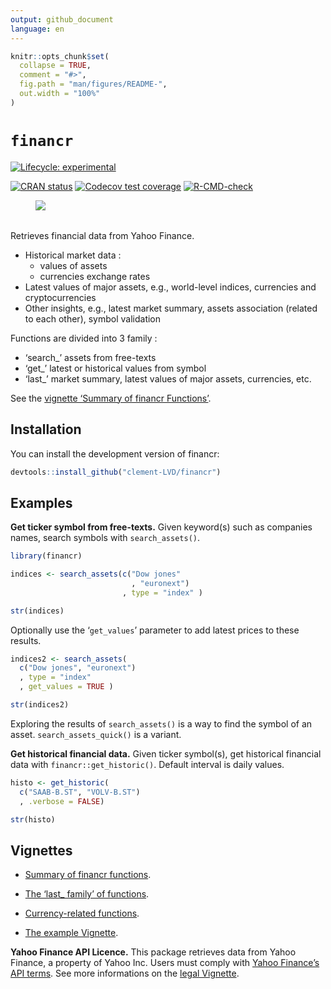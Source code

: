 ```yaml
---
output: github_document
language: en
---
```


```r
knitr::opts_chunk$set(
  collapse = TRUE,
  comment = "#>",
  fig.path = "man/figures/README-",
  out.width = "100%"
)

```

# `financr`

<!-- badges: start -->
[![Lifecycle: experimental](https://img.shields.io/badge/lifecycle-experimental-orange.svg)](https://lifecycle.r-lib.org/articles/stages.html#experimental)

[![CRAN status](https://www.r-pkg.org/badges/version/financr)](https://CRAN.R-project.org/package=financr)
[![Codecov test coverage](https://codecov.io/gh/Clement-LVD/financr/graph/badge.svg)](https://app.codecov.io/gh/Clement-LVD/financr)
[![R-CMD-check](https://github.com/Clement-LVD/financr/actions/workflows/R-CMD-check.yaml/badge.svg)](https://github.com/Clement-LVD/financr/actions/workflows/R-CMD-check.yaml)
<!-- badges: end -->

![ ](https://img.shields.io/badge/Package-bold?style=flat&logoColor=black&logoSize=2&label=R&labelColor=black&color=green)

Retrieves financial data from Yahoo Finance.

- Historical market data :
    - values of assets
    - currencies exchange rates
- Latest values of major assets, e.g., world-level indices, currencies and cryptocurrencies
- Other insights, e.g., latest market summary, assets association (related to each other), symbol validation


Functions are divided into 3 family :

- 'search_' assets from free-texts
- 'get_' latest or historical values from symbol
- 'last_' market summary, latest values of major assets, currencies, etc.

See the [vignette 'Summary of financr Functions'](https://clement-lvd.github.io/financr/articles/Functions_summary.html).
          
## Installation

You can install the development version of financr:

``` r
devtools::install_github("clement-LVD/financr")
```

## Examples

**Get ticker symbol from free-texts.** Given keyword(s) such as companies names, search symbols with `search_assets()`.

```r
library(financr)

indices <- search_assets(c("Dow jones"
                           , "euronext")
                         , type = "index" )

str(indices)
```


Optionally use the '`get_values`' parameter to add latest prices to these results.

```r
indices2 <- search_assets(
  c("Dow jones", "euronext")
  , type = "index"
  , get_values = TRUE )

str(indices2)
```

Exploring the results of `search_assets()` is a way to find the symbol of an asset. `search_assets_quick()` is a variant.

**Get historical financial data.**  Given ticker symbol(s), get historical financial data with `financr::get_historic()`. Default interval is daily values.

```r
histo <- get_historic(
  c("SAAB-B.ST", "VOLV-B.ST")
  , .verbose = FALSE)

str(histo)

```

 
## Vignettes

- [Summary of financr functions](https://clement-lvd.github.io/financr/articles/Functions_summary.html).

- [The 'last_ family' of functions](https://clement-lvd.github.io/financr/articles/last_family.html).

- [Currency-related functions](https://clement-lvd.github.io/financr/articles/currencies.html).
 
- [The example Vignette](https://clement-lvd.github.io/financr/articles/example.html).

**Yahoo Finance API Licence.** This package retrieves data from Yahoo Finance, a property of Yahoo Inc. Users must comply with [Yahoo Finance's API terms](https://legal.yahoo.com/us/en/yahoo/terms/product-atos/apiforydn/index.html). See more informations on the [legal Vignette](https://clement-lvd.github.io/financr/articles/About_the_Yahoo_Finance_License.html).
